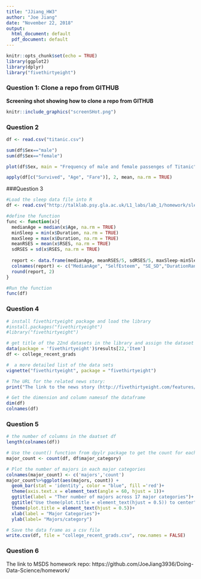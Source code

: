 ```yaml
---
title: "JJiang_HW3"
author: "Joe Jiang"
date: "November 22, 2018"
output:
  html_document: default
  pdf_document: default
---
```


```r
knitr::opts_chunk$set(echo = TRUE)
library(ggplot2)
library(dplyr)
library("fivethirtyeight")
```

### Question 1: Clone a repo from GITHUB
  **Screening shot showing how to clone a repo from GITHUB**

```r
knitr::include_graphics("screenSHot.png")
```

### Question 2 

```r
df <- read.csv("titanic.csv")
```

```r
sum(df$Sex=="male")
sum(df$Sex=="female")
```
```r
plot(df$Sex, main = "Frequency of male and female passenges of Titanic", xlab = "Passenges", ylab = "Frequency")
```


```r
apply(df[c("Survived", "Age", "Fare")], 2, mean, na.rm = TRUE)
```

###Question 3
```r
#Load the sleep data file into R
df <- read.csv("http://talklab.psy.gla.ac.uk/L1_labs/lab_1/homework/sleep_data_01.csv")

#define the function
func <- function(x){
  medianAge = median(x$Age, na.rm = TRUE)
  minSleep = min(x$Duration, na.rm = TRUE)
  maxSleep = max(x$Duration, na.rm = TRUE)
  meanRSES = mean(x$RSES, na.rm = TRUE)
  sdRSES = sd(x$RSES, na.rm = TRUE)
  
  report <- data.frame(medianAge, meanRSES/5, sdRSES/5, maxSleep-minSleep) 
  colnames(report) <- c("MedianAge", "SelfEsteem", "SE_SD","DurationRange")
  round(report, 2)
}

#Run the function
func(df)
```
### Question 4

```r
# install fivethirtyeight package and load the library
#install.packages("fivethirtyeight")
#library("fivethirtyeight")

# get title of the 22nd datasets in the library and assign the dataset to df
data(package = 'fivethirtyeight')$results[22,'Item']
df <- college_recent_grads

#  a more detailed list of the data sets
vignette("fivethirtyeight", package = "fivethirtyeight")

# The URL for the related news story: 
print("The link to the news story (http://fivethirtyeight.com/features/the-economic-guide-to-picking-a-college-major/)") 

# Get the dimension and column namesof the dataframe
dim(df)
colnames(df)
```

### Question 5
```r
# the number of columns in the daatset df
length(colnames(df))

# Use the count() function from dpylr package to get the count for each major category
major_count <- count(df, df$major_category)
```

```r
# Plot the number of majors in each major categories
colnames(major_count) <- c('majors','count')
major_count%>%ggplot(aes(majors, count)) +
  geom_bar(stat = 'identity', color = "blue", fill ='red')+
  theme(axis.text.x = element_text(angle = 60, hjust = 1))+
  ggtitle(label = "Ther number of majors across 17 major categories")+
  ggtitle("Use theme(plot.title = element_text(hjust = 0.5)) to center") +
  theme(plot.title = element_text(hjust = 0.5))+
  xlab(label = "Major Categories")+
  ylab(label= "Majors/category")

# Save the data frame as a csv file
write.csv(df, file = "college_recent_grads.csv", row.names = FALSE)
```

### Question 6
  The link to MSDS homework repo: https://github.com/JoeJiang3936/Doing-Data-Science/homework/





